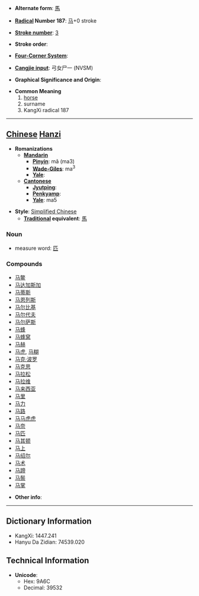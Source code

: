 * '''Alternate form''': [[馬]]

* '''[[Wiktionary:Chinese radical index| Radical]] Number 187''': [[Wiktionary:Chinese radical index 马|马]]+0 stroke

* '''[[Wiktionary:Chinese total strokes index|Stroke number]]''': [[Wiktionary:Chinese total strokes index 3|3]]

* '''Stroke order''': 

* '''[[Wiktionary:Chinese four corner index|Four-Corner System]]''': 

* '''[[Wiktionary:Chinese Cangjie index|Cangjie input]]''': 弓女尸一 (NVSM)

* '''Graphical Significance and Origin''': 

* '''Common Meaning'''
*#[[horse]]
*# surname
*# KangXi radical 187


----

== [[Chinese]] [[Hanzi]] ==

* '''Romanizations'''
** '''[[Mandarin]]'''
*** '''[[Pinyin]]''': mǎ (ma3)
*** '''[[Wade-Giles]]''': ma<sup>3</sup>
*** '''[[Yale]]''': 
** '''[[Cantonese]]'''
*** '''[[Jyutping]]''':
*** '''[[Penkyamp]]''': 
*** '''[[Yale]]''': ma5

* '''Style''': [[Simplified Chinese]] 
** '''[[Traditional Chinese|Traditional]] equivalent''': [[馬]]

===Noun===
*measure word: [[匹]]

===Compounds===
*[[马鳖]]
*[[马达加斯加]]
*[[马蒂斯]]
*[[马恩列斯]]
*[[马尔比基]]
*[[马尔代夫]]
*[[马尔萨斯]]
*[[马蜂]]
*[[马蜂窝]]
*[[马赫]]
*[[马虎]], [[马糊]]
*[[马克·波罗]]
*[[马克思]]
*[[马拉松]]
*[[马拉维]]
*[[马来西亚]]
*[[马里]]
*[[马力]]
*[[马路]]
*[[马马虎虎]]
*[[马奈]]
*[[马匹]]
*[[马其顿]]
*[[马上]]
*[[马绍尔]]
*[[马术]]
*[[马蹄]]
*[[马鬃]]
*[[马掌]]

* '''Other info''': 

----

== Dictionary Information ==

* KangXi: 1447.241
* Hanyu Da Zidian: 74539.020

== Technical Information ==

* '''Unicode''':
** Hex: 9A6C
** Decimal: 39532